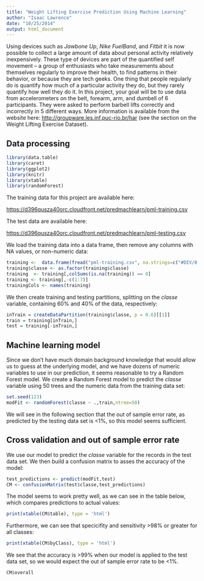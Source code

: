 ```yaml
---
title: "Weight Lifting Exercise Prediction Using Machine Learning"
author: "Isaac Lawrence"
date: "10/25/2014"
output: html_document
---
```


Using devices such as *Jawbone Up*, *Nike FuelBand*, and *Fitbit* it is now possible to collect a large amount of data about personal activity relatively inexpensively. These type of devices are part of the quantified self movement – a group of enthusiasts who take measurements about themselves regularly to improve their health, to find patterns in their behavior, or because they are tech geeks. One thing that people regularly do is quantify how much of a particular activity they do, but they rarely quantify how well they do it. In this project, your goal will be to use data from accelerometers on the belt, forearm, arm, and dumbell of 6 participants. They were asked to perform barbell lifts correctly and incorrectly in 5 different ways. More information is available from the website here: <http://groupware.les.inf.puc-rio.br/har> (see the section on the Weight Lifting Exercise Dataset). 

## Data processing

```r
library(data.table)
library(caret)
library(ggplot2)
library(knitr)
library(xtable)
library(randomForest)
```

The training data for this project are available here: 

<https://d396qusza40orc.cloudfront.net/predmachlearn/pml-training.csv>

The test data are available here: 

<https://d396qusza40orc.cloudfront.net/predmachlearn/pml-testing.csv>


We load the training data into a data frame, then remove any columns with NA values, or non-numeric data:

```r
training <-  data.frame(fread("pml-training.csv", na.strings=c("#DIV/0!", "")))
training$classe <- as.factor(training$classe)
training  <- training[,colSums(is.na(training)) == 0]
training <- training[,-c(1:7)]
trainingCols <- names(training)
```

We then create training and testing partitions, splitting on the *classe* variable, containing 60% and 40% of the data, respectively:

```r
inTrain = createDataPartition(training$classe, p = 0.6)[[1]]
train = training[inTrain,]
test = training[-inTrain,]
```

## Machine learning model

Since we don't have much domain background knowledge that would allow us to guess at the underlying model, and we have dozens of numeric variables to use in our prediction, it seems reasonable to try a Random Forest model.  We create a Random Forest model to predict the *classe* variable using 50 trees and the numeric data from the training data set:

```r
set.seed(123)
modFit <- randomForest(classe ~ .,train,ntree=50)
```

We will see in the following section that the out of sample error rate, as predicted by the testing data set is <1%, so this model seems sufficient.

## Cross validation and out of sample error rate

We use our model to predict the *classe* variable for the records in the test data set.  We then build a confusion matrix to asses the accuracy of the model:

```r
test_predictions <- predict(modFit,test)
CM <- confusionMatrix(test$classe,test_predictions)
```

The model seems to work pretty well, as we can see in the table below, which compares predictions to actual values:

```r
print(xtable(CM$table), type = 'html')
```

Furthermore, we can see that specicifity and sensitivity >98% or greater for all classes:

```r
print(xtable(CM$byClass), type = 'html')
```

We see that the accuracy is >99% when our model is applied to the test data set, so we would expect the out of sample error rate to be <1%.

```r
CM$overall
```
